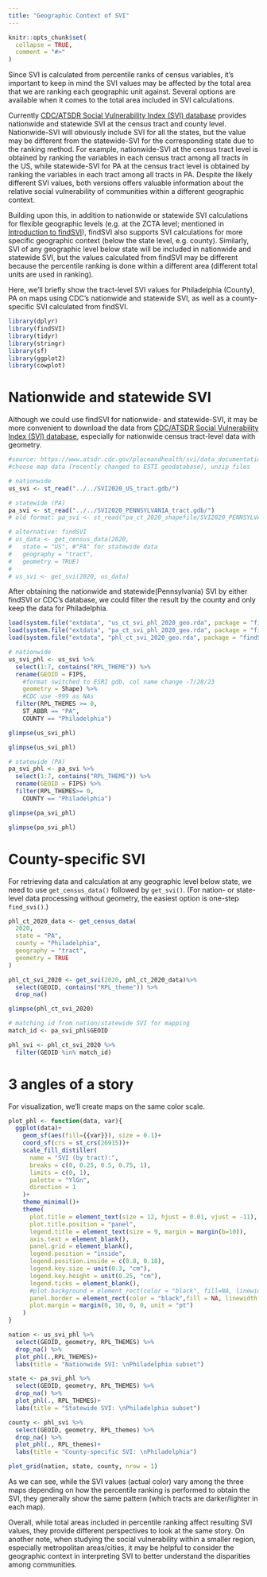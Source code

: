 ```yaml
---
title: "Geographic Context of SVI"
---
```


```r
knitr::opts_chunk$set(
  collapse = TRUE,
  comment = "#>"
)
```

Since SVI is calculated from percentile ranks of census variables, it's important to keep in mind the SVI values may be affected by the total area that we are ranking each geographic unit against. Several options are available when it comes to the total area included in SVI calculations. 

Currently [CDC/ATSDR Social Vulnerability Index (SVI) database](https://www.atsdr.cdc.gov/placeandhealth/svi/data_documentation_download.html) provides nationwide and statewide SVI at the census tract and county level. Nationwide-SVI will obviously include SVI for all the states, but the value may be different from the statewide-SVI for the corresponding state due to the ranking method. For example, nationwide-SVI at the census tract level is obtained by ranking the variables in each census tract among all tracts in the US, while statewide-SVI for PA at the census tract level is obtained by ranking the variables in each tract among all tracts in PA. Despite the likely different SVI values, both versions offers valuable information about the relative social vulnerability of communities within a different geographic context.

Building upon this, in addition to nationwide or statewide SVI calculations for flexible geographic levels (e.g. at the ZCTA level; mentioned in [Introduction to findSVI](findSVI.html)), findSVI also supports SVI calculations for more specific geographic context (below the state level, e.g. county). Similarly, SVI of any geographic level below state will be included in nationwide and statewide SVI, but the values calculated from findSVI may be different because the percentile ranking is done within a different area (different total units are used in ranking).

Here, we'll briefly show the tract-level SVI values for Philadelphia (County), PA on maps using CDC's nationwide and statewide SVI, as well as a county-specific SVI calculated from findSVI.

```r
library(dplyr)
library(findSVI)
library(tidyr)
library(stringr)
library(sf)
library(ggplot2)
library(cowplot)
```


# Nationwide and statewide SVI

Although we could use findSVI for nationwide- and statewide-SVI, it may be more convenient to download the data from [CDC/ATSDR Social Vulnerability Index (SVI) database](https://www.atsdr.cdc.gov/placeandhealth/svi/data_documentation_download.html), especially for nationwide census tract-level data with geometry.

```r
#source: https://www.atsdr.cdc.gov/placeandhealth/svi/data_documentation_download.html
#choose map data (recently changed to ESTI geodatabase), unzip files

# nationwide
us_svi <- st_read("../../SVI2020_US_tract.gdb/")

# statewide (PA)
pa_svi <- st_read("../../SVI2020_PENNSYLVANIA_tract.gdb/")
# old format: pa_svi <- st_read("pa_ct_2020_shapefile/SVI2020_PENNSYLVANIA_tract.shp")

# alternative: findSVI
# us_data <- get_census_data(2020, 
#   state = "US", #"PA" for statewide data
#   geography = "tract", 
#   geometry = TRUE)
# 
# us_svi <- get_svi(2020, us_data)

```

After obtaining the nationwide and statewide(Pennsylvania) SVI by either findSVI or CDC's database, we could filter the result by the county and only keep the data for Philadelphia.

```r
load(system.file("extdata", "us_ct_svi_phl_2020_geo.rda", package = "findSVI"))
load(system.file("extdata", "pa_ct_svi_phl_2020_geo.rda", package = "findSVI"))
load(system.file("extdata", "phl_ct_svi_2020_geo.rda", package = "findSVI"))
```

```r
# nationwide
us_svi_phl <- us_svi %>%
  select(1:7, contains("RPL_THEME")) %>%
  rename(GEOID = FIPS,
    #format switched to ESRI gdb, col name change -7/28/23
    geometry = Shape) %>%
    #CDC use -999 as NAs
  filter(RPL_THEMES >= 0,
    ST_ABBR == "PA",
    COUNTY == "Philadelphia")

glimpse(us_svi_phl)
```
```r
glimpse(us_svi_phl)
```

```r
# statewide (PA)
pa_svi_phl <- pa_svi %>%
  select(1:7, contains("RPL_THEME")) %>%
  rename(GEOID = FIPS) %>%
  filter(RPL_THEMES>= 0,
    COUNTY == "Philadelphia")

glimpse(pa_svi_phl)
```
```r
glimpse(pa_svi_phl)
```

# County-specific SVI

For retrieving data and calculation at any geographic level below state, we need to use `get_census_data()` followed by `get_svi()`. (For nation- or state-level data processing without geometry, the easiest option is one-step `find_svi()`.)

```r
phl_ct_2020_data <- get_census_data(
  2020, 
  state = "PA",
  county = "Philadelphia",
  geography = "tract",
  geometry = TRUE
)

phl_ct_svi_2020 <- get_svi(2020, phl_ct_2020_data)%>%
  select(GEOID, contains("RPL_theme")) %>%
  drop_na()
```

```r
glimpse(phl_ct_svi_2020)

# matching id from nation/statewide SVI for mapping
match_id <- pa_svi_phl$GEOID

phl_svi <- phl_ct_svi_2020 %>% 
  filter(GEOID %in% match_id)
```
# 3 angles of a story

For visualization, we'll create maps on the same color scale.

```r
plot_phl <- function(data, var){
  ggplot(data)+
    geom_sf(aes(fill={{var}}), size = 0.1)+
    coord_sf(crs = st_crs(26915))+
    scale_fill_distiller(
      name = "SVI (by tract):",
      breaks = c(0, 0.25, 0.5, 0.75, 1),
      limits = c(0, 1),
      palette = "YlGn",
      direction = 1
    )+
    theme_minimal()+
    theme(
      plot.title = element_text(size = 12, hjust = 0.01, vjust = -11),
      plot.title.position = "panel",
      legend.title = element_text(size = 9, margin = margin(b=10)),
      axis.text = element_blank(),
      panel.grid = element_blank(),
      legend.position = "inside",
      legend.position.inside = c(0.8, 0.18),
      legend.key.size = unit(0.3, "cm"),
      legend.key.height = unit(0.25, "cm"),
      legend.ticks = element_blank(),
      #plot.background = element_rect(color = "black", fill=NA, linewidth = 0.1),
      panel.border = element_rect(color = "black",fill = NA, linewidth = 0.1),
      plot.margin = margin(0, 10, 0, 0, unit = "pt")
    )
}

nation <- us_svi_phl %>%
  select(GEOID, geometry, RPL_THEMES) %>%
  drop_na() %>%
  plot_phl(.,RPL_THEMES)+
  labs(title = "Nationwide SVI: \nPhiladelphia subset")

state <- pa_svi_phl %>%
  select(GEOID, geometry, RPL_THEMES) %>%
  drop_na() %>%
  plot_phl(., RPL_THEMES)+
  labs(title = "Statewide SVI: \nPhiladelphia subset")

county <- phl_svi %>%
  select(GEOID, geometry, RPL_themes) %>%
  drop_na() %>%
  plot_phl(., RPL_themes)+
  labs(title = "County-specific SVI: \nPhiladelphia")

plot_grid(nation, state, county, nrow = 1)

```

As we can see, while the SVI values (actual color) vary among the three maps depending on how the percentile ranking is performed to obtain the SVI, they generally show the same pattern (which tracts are darker/lighter in each map). 

Overall, while total areas included in percentile ranking affect resulting SVI values, they provide different perspectives to look at the same story. On another note, when studying the social vulnerability within a smaller region, especially metropolitan areas/cities, it may be helpful to consider the geographic context in interpreting SVI to better understand the disparities among communities.
